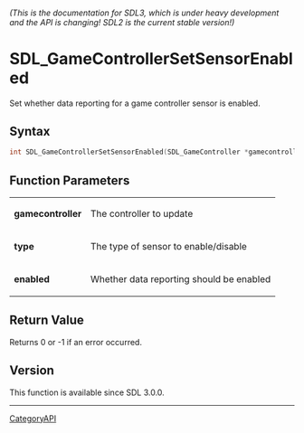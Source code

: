 ====== (This is the documentation for SDL3, which is under heavy development and the API is changing! SDL2 is the current stable version!) ======
= SDL_GameControllerSetSensorEnabled =

Set whether data reporting for a game controller sensor is enabled.

== Syntax ==

<syntaxhighlight lang='c'>
int SDL_GameControllerSetSensorEnabled(SDL_GameController *gamecontroller, SDL_SensorType type, SDL_bool enabled);
</syntaxhighlight>

== Function Parameters ==

{|
|'''gamecontroller'''
|The controller to update
|-
|'''type'''
|The type of sensor to enable/disable
|-
|'''enabled'''
|Whether data reporting should be enabled
|}

== Return Value ==

Returns 0 or -1 if an error occurred.

== Version ==

This function is available since SDL 3.0.0.

----
[[CategoryAPI]]



